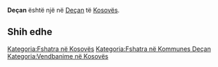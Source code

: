 {{Fshat në 
 | Emri                = Deçan
 | EmriAlt                = 
 | NAME_SHORT_FORM=      
 | NAME_GENERIC=      
 | NAME_SORT_NAME_RO=      DECAN
 | FULL_NAME_RO = Deçan
 | FULL_NAME_ND_RO=Decan
 | SORT_NAME_RG=DECAN
 | FULL_NAME_RG=Deçan
 | FULL_NAME_ND_RG=Decan
 | SRP_NAME_SHORT_FORM=      
 | SRP_NAME_GENERIC=      
 | SRP_NAME_SORT_NAME_RO=      
 | SRP_FULL_NAME_RO = 
 | SRP_FULL_NAME_ND_RO=
 | SRP_SORT_NAME_RG=
 | SRP_FULL_NAME_RG=
 | SRP_FULL_NAME_ND_RG=
 | Emri (Rasa dhanore) = 
 | Figura              = 
 | Shteti              = Kosovo
 | Komuna              = Deçan
 | Kodi postar         = 
 | Sipërfaqja          = 

 | Popullsia           = 

 | Regj. i popullsisë  = 
 | Dend. e popullsisë  = 
 | Faqja zyrtare       = 
 <!--- Koordinatat ----> 
 | Gjerësia            = 42.560782
 | Gjatësia            = 20.239205
 | Lartësia            = 
}}
'''Deçan''' është një [[]] në [[Deçan]] të [[Kosovës]].

<!-- == Gjeografia == -->
<!-- == Historia == -->
<!-- == Demografia == -->
== Shih edhe ==
{{Komuna Deçan}}
{{Kosovo-Administrata-Cung}}

[[Kategoria:Fshatra në Kosovës]]
[[Kategoria:Fshatra në Kommunes Deçan]]
[[Kategoria:Vendbanime në Kosovës]]